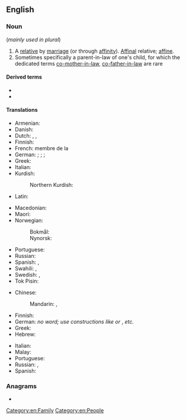 {{also|inlaw|-in-law}}
==English==

===Noun===
{{en-noun|head=[[in]]-[[law]]}} (''mainly used in plural'')

# A [[relative]] by [[marriage]] (or through [[affinity]]). [[affinal|Affinal]] relative; [[affine]].
# Sometimes specifically a parent-in-law of one's child, for which the dedicated terms [[co-mother-in-law]], [[co-father-in-law]] are rare

====Derived terms====
* {{l|en|co-in-law}}
* {{l|en|-in-law}}

====Translations====
{{trans-top|relative by marriage}}
* Armenian: {{t+|hy|խնամի}}
* Danish: {{q|in-laws}} {{t|da|svigerfamilie|c}}
* Dutch: {{t|nl|[[aangetrouwd]] [[familielid]]}}, {{t+|nl|schoonfamilie|p}}, {{t+|nl|aanverwant}}
* Finnish: {{t|fi|[[puoliso|puolison]] [[sukulainen]]}}
* French: membre de la {{t+|fr|belle-famille|f}}
* German: {{t|de|[[angeheiratet]]er [[Verwandter]]}}; {{l|de|Anverwandter}}; {{q|collective, informal}} {{l|de|Schwiegerfamilie}}; {{q|loosely}} {{l|de|Schwager}}
* Greek: {{qualifier|plural}} {{t+|el|πεθερικά|n-p}}
* Italian: {{t|it|parente acquisito|m}}
* Kurdish:
*: Northern Kurdish: {{t|kmr|хнами}}
* Latin: {{t-check|la|[[politicus]] [[relativus]]|m}}
{{trans-mid}}
* Macedonian: {{t|mk|сват|m}}
* Maori: {{t|mi|kaireperepe}}
* Norwegian:
*: Bokmål: {{q|in-laws}} {{t+|nb|svigerfamilie|m}}
*: Nynorsk: {{q|in-laws}} {{t|nn|svigerfamilie|m}}
* Portuguese: {{t+|pt|afim|m|f}}
* Russian: {{t|ru|[[родня́]] ([[с|со]] [[сторона|стороны́]] [[муж|му́жа]]/[[жена|жены́]])|f}}
* Spanish: {{t|es|[[relativo]] ([[político]])|m}}, {{t|es|familia política|f}}
* Swahili: {{t+|sw|shemeji}}, {{t+|sw|mkwe}}
* Swedish: {{t|sv|släkting genom giftermål}}, {{t|sv|ingift}}
* Tok Pisin: {{t|tpi|tambu}}
{{trans-bottom}}

{{trans-top|parent-in-law of one's child}}
* Chinese:
*: Mandarin: {{t+|cmn|親家|sc=Hani}}, {{t+|cmn|亲家|tr=qìngjiā, qīngjiā|sc=Hani}}
* Finnish: {{t|fi|[[lapsen]] [[appivanhempi]]}}
* German: ''no word; use constructions like'' {{l|de|[[Mutter]] [[meines]] [[Schwiegersohns]]}} ''or'' {{l|de|[[Schwiegermutter]] [[meiner]] [[Tochter]]}}, ''etc.''
* Greek: {{t+|el|συμπέθερος|m}}
* Hebrew: {{t|he|מחותן|tr=mekhutan}}
{{trans-mid}}
* Italian: {{t|it|consuocero}}
* Malay: {{t|ms|besan}}
* Portuguese: {{t|pt|consogro}}
* Russian: {{t+|ru|сват|m}}, {{t+|ru|сва́тья|f}} {{qualifier|colloquial}}
* Spanish: {{t+|es|consuegro}}
{{trans-bottom}}

{{trans-see|father-in-law}}

{{trans-see|mother-in-law}}

===Anagrams===
* {{anagrams|en|a=ailnw|Alwin|Wilna|winal}}

[[Category:en:Family]]
[[Category:en:People]]